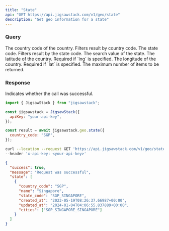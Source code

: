```yaml
---
title: "State"
api: "GET https://api.jigsawstack.com/v1/geo/state"
description: "Get geo information for a state"
---
```


### Query

<ParamField query="country_code" type="string">
  The country code of the country. Filters result by country code.
</ParamField>

<ParamField query="state_code" type="string">
  The state code. Filters result by the state code.
</ParamField>

<ParamField query="search_value" type="string">
  The search value of the state.
</ParamField>

<ParamField query="lat" type="string">
  The latitude of the country. Required if `lng` is specified.
</ParamField>

<ParamField query="lng" type="string">
  The longitude of the country. Required if `lat` is specified.
</ParamField>

<ParamField query="limit" type="string" default="10">
  The maximum number of items to be returned.
</ParamField>

<Snippet file="header.mdx" />

### Response

<ResponseField name="success" type="boolean">
  Indicates whether the call was successful.
</ResponseField>

<RequestExample>

```javascript Node.js
import { JigsawStack } from "jigsawstack";

const jigsawstack = JigsawStack({
  apiKey: "your-api-key",
});

const result = await jigsawstack.geo.state({
  country_code: "SGP",
});
```

```bash cURL
curl --location --request GET 'https://api.jigsawstack.com/v1/geo/state' \
--header 'x-api-key: <your-api-key>'
```

</RequestExample>

<ResponseExample>

```json Response
{
  "success": true,
  "message": "Request was successful",
  "state": [
    {
      "country_code": "SGP",
      "name": "Singapore",
      "state_code": "SGP_SINGAPORE",
      "created_at": "2023-05-19T08:26:37.66987+00:00",
      "updated_at": "2024-01-04T04:06:55.837889+00:00",
      "cities": ["SGP_SINGAPORE_SINGAPORE"]
    }
  ]
}
```

</ResponseExample>
